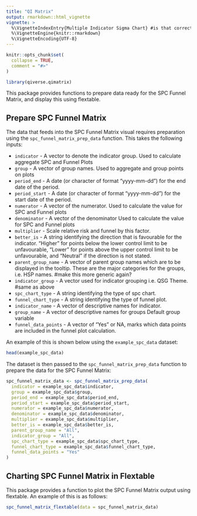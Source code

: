 ```yaml
---
title: "QI Matrix"
output: rmarkdown::html_vignette
vignette: >
  %\VignetteIndexEntry{Multiple Indicator Sigma Chart} #is that correct? feels like it shouldn't refer to MISC
  %\VignetteEngine{knitr::rmarkdown}
  %\VignetteEncoding{UTF-8}
---
```


```r
knitr::opts_chunk$set(
  collapse = TRUE,
  comment = "#>"
)
```

```r
library(qiverse.qimatrix)
```

This package provides functions to prepare data ready for the SPC Funnel Matrix, and display this using flextable.

## Prepare SPC Funnel Matrix

The data that feeds into the SPC Funnel Matrix visual requires preparation using the `spc_funnel_matrix_prep_data` function. This takes the following inputs:

-   `indicator` - A vector to denote the indicator group. Used to calculate aggregate SPC and Funnel Plots
-   `group` - A vector of group names. Used to aggregate and group points on plots
-   `period_end` - A date (or character of format "yyyy-mm-dd") for the end date of the period.
-   `period_start` - A date (or character of format "yyyy-mm-dd") for the start date of the period.
-   `numerator` - A vector of the numerator. Used to calculate the value for SPC and Funnel plots
-   `denominator` - A vector of the denominator Used to calculate the value for SPC and Funnel plots
-   `multiplier` - Scale relative risk and funnel by this factor.
-   `better_is` - A string identifying the direction that is favourable for the indicator. "Higher" for points below the lower control limit to be unfavourable, "Lower" for points above the upper control limit to be unfavourable, and "Neutral" if the direction is not stated.
-   `parent_group_name` - A vector of parent group names which are to be displayed in the tooltip. These are the major categories for the groups, i.e. HSP names. #make this more generic again?
-   `indicator_group` - A vector used for indicator grouping i.e. QSG Theme. #same as above
-   `spc_chart_type` - A string identifying the type of spc chart.
-   `funnel_chart_type` - A string identifying the type of funnel plot.
-   `indicator_name` - A vector of descriptive names for indicator.
-   `group_name` - A vector of descriptive names for groups Default group variable
-   `funnel_data_points` - A vector of "Yes" or NA, marks which data points are included in the funnel plot calculation.

An example of this is shown below using the `example_spc_data` dataset:

```r
head(example_spc_data)
```

The dataset is then passed to the `spc_funnel_matrix_prep_data` function to prepare the data for the SPC Funnel Matrix:

```r
spc_funnel_matrix_data <- spc_funnel_matrix_prep_data(
  indicator = example_spc_data$indicator,
  group = example_spc_data$group,
  period_end = example_spc_data$period_end,
  period_start = example_spc_data$period_start,
  numerator = example_spc_data$numerator,
  denominator = example_spc_data$denominator,
  multiplier = example_spc_data$multiplier,
  better_is = example_spc_data$better_is,
  parent_group_name = "All",
  indicator_group = "All",
  spc_chart_type = example_spc_data$spc_chart_type,
  funnel_chart_type = example_spc_data$funnel_chart_type,
  funnel_data_points = "Yes"
)
```

## Charting SPC Funnel Matrix in Flextable

This package provides a function to plot the SPC Funnel Matrix output using flextable. An example of this is as follows:

```r
spc_funnel_matrix_flextable(data = spc_funnel_matrix_data)
```
